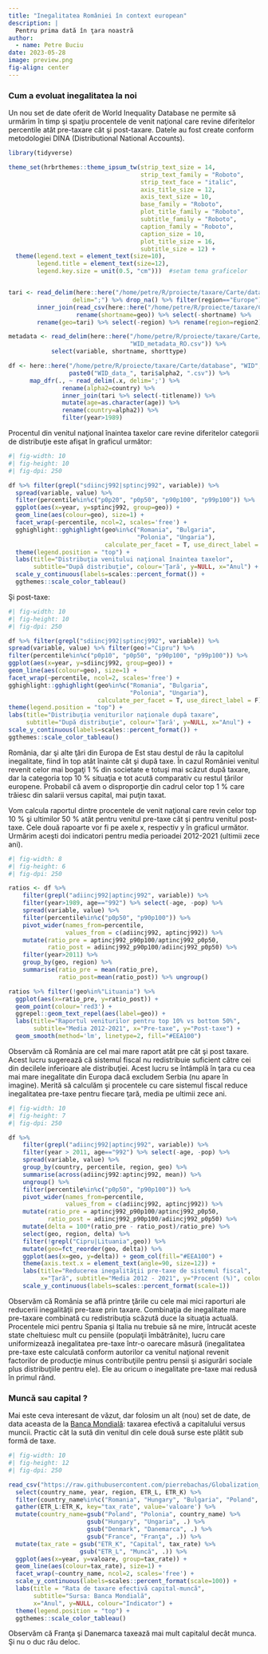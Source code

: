 ```yaml
---
title: "Inegalitatea României în context european"
description: |
  Pentru prima dată în ţara noastră
author:
  - name: Petre Buciu
date: 2023-05-28
image: preview.png
fig-align: center
---
```


### Cum a evoluat inegalitatea la noi

Un nou set de date oferit de World Inequality Database ne permite să urmărim în timp şi spaţiu procentele de venit naţional care revine diferitelor percentile atât pre-taxare cât şi post-taxare. Datele au fost create conform metodologiei DINA (Distributional National Accounts).

```r
library(tidyverse)

theme_set(hrbrthemes::theme_ipsum_tw(strip_text_size = 14, 
                                     strip_text_family = "Roboto",
                                     strip_text_face = "italic",
                                     axis_title_size = 12,
                                     axis_text_size = 10,
                                     base_family = "Roboto",
                                     plot_title_family = "Roboto",
                                     subtitle_family = "Roboto",
                                     caption_family = "Roboto", 
                                     caption_size = 10,
                                     plot_title_size = 16,
                                     subtitle_size = 12) +
  theme(legend.text = element_text(size=10), 
        legend.title = element_text(size=12),
        legend.key.size = unit(0.5, "cm")))  #setam tema graficelor 


tari <- read_delim(here::here("/home/petre/R/proiecte/taxare/Carte/database", "WID", "WID_countries.csv"), 
                  delim=";") %>% drop_na() %>% filter(region=="Europe") %>%
        inner_join(read_csv(here::here("/home/petre/R/proiecte/taxare/Carte/database", "dictionar_tari.csv")) %>%
                   rename(shortname=geo)) %>% select(-shortname) %>% 
        rename(geo=tari) %>% select(-region) %>% rename(region=region2)

metadata <- read_delim(here::here("/home/petre/R/proiecte/taxare/Carte/database", "WID", 
                                  "WID_metadata_RO.csv")) %>%
            select(variable, shortname, shorttype)

df <- here::here("/home/petre/R/proiecte/taxare/Carte/database", "WID", 
                 paste0("WID_data_", tari$alpha2, ".csv")) %>%
      map_dfr(., ~ read_delim(.x, delim=';') %>% 
               rename(alpha2=country) %>% 
               inner_join(tari %>% select(-titlename)) %>% 
               mutate(age=as.character(age)) %>% 
               rename(country=alpha2)) %>%
               filter(year>1989)

```

Procentul din venitul naţional înaintea taxelor care revine diferitelor categorii de distribuţie este afişat în graficul următor:

```r
#| fig-width: 10
#| fig-height: 10
#| fig-dpi: 250

df %>% filter(grepl("sdiincj992|sptincj992", variable)) %>% 
  spread(variable, value) %>% 
  filter(percentile%in%c("p0p20", "p0p50", "p90p100", "p99p100")) %>% 
  ggplot(aes(x=year, y=sptincj992, group=geo)) + 
  geom_line(aes(colour=geo), size=1) + 
  facet_wrap(~percentile, ncol=2, scales='free') + 
  gghighlight::gghighlight(geo%in%c("Romania", "Bulgaria", 
                                    "Polonia", "Ungaria"),
                           calculate_per_facet = T, use_direct_label = F) +
  theme(legend.position = "top") + 
  labs(title="Distribuţia venitului naţional înaintea taxelor", 
       subtitle="După distribuţie", colour='Ţară', y=NULL, x="Anul") +
  scale_y_continuous(labels=scales::percent_format()) +
  ggthemes::scale_color_tableau()


```

Şi post-taxe:

```r
#| fig-width: 10
#| fig-height: 10
#| fig-dpi: 250

df %>% filter(grepl("sdiincj992|sptincj992", variable)) %>%
spread(variable, value) %>% filter(geo!="Cipru") %>%
filter(percentile%in%c("p0p10", "p0p50", "p90p100", "p99p100")) %>%
ggplot(aes(x=year, y=sdiincj992, group=geo)) +
geom_line(aes(colour=geo), size=1) +
facet_wrap(~percentile, ncol=2, scales='free') +
gghighlight::gghighlight(geo%in%c("Romania", "Bulgaria",
                                  "Polonia", "Ungaria"),
                         calculate_per_facet = T, use_direct_label = F) +
theme(legend.position = "top") +
labs(title="Distribuţia veniturilor naţionale după taxare",
     subtitle="După distribuţie", colour='Ţară', y=NULL, x="Anul") +
scale_y_continuous(labels=scales::percent_format()) +
ggthemes::scale_color_tableau()

```

România, dar şi alte ţări din Europa de Est stau destul de rău la capitolul inegalitate, fiind în top atât înainte cât şi după taxe. În cazul României venitul revenit celor mai bogaţi 1 % din societate e totuşi mai scăzut după taxare, dar la categoria top 10 % situaţia e tot acută comparativ cu restul ţărilor europene. Probabil că avem o disproporţie din cadrul celor top 1 % care trăiesc din salarii versus capital, mai puţin taxat.

Vom calcula raportul dintre procentele de venit naţional care revin celor top 10 % şi ultimilor 50 % atât pentru venitul pre-taxe cât şi pentru venitul post-taxe. Cele două rapoarte vor fi pe axele x, respectiv y în graficul următor. Urmărim aceşti doi indicatori pentru media perioadei 2012-2021 (ultimii zece ani).

```r
#| fig-width: 8
#| fig-height: 6
#| fig-dpi: 250

ratios <- df %>% 
    filter(grepl("adiincj992|aptincj992", variable)) %>% 
    filter(year>1989, age=="992") %>% select(-age, -pop) %>%
    spread(variable, value) %>% 
    filter(percentile%in%c("p0p50", "p90p100")) %>% 
    pivot_wider(names_from=percentile, 
                values_from = c(adiincj992, aptincj992)) %>% 
    mutate(ratio_pre = aptincj992_p90p100/aptincj992_p0p50, 
           ratio_post = adiincj992_p90p100/adiincj992_p0p50) %>% 
    filter(year>2011) %>%
    group_by(geo, region) %>% 
    summarise(ratio_pre = mean(ratio_pre), 
              ratio_post=mean(ratio_post)) %>% ungroup() 

ratios %>% filter(!geo%in%"Lituania") %>% 
  ggplot(aes(x=ratio_pre, y=ratio_post)) + 
  geom_point(colour='red3') + 
  ggrepel::geom_text_repel(aes(label=geo)) + 
  labs(title="Raportul veniturilor pentru top 10% vs bottom 50%", 
       subtitle="Media 2012-2021", x="Pre-taxe", y="Post-taxe") + 
  geom_smooth(method='lm', linetype=2, fill="#EEA100") 

```

Observăm că România are cel mai mare raport atât pre cât şi post taxare. Acest lucru sugerează că sistemul fiscal nu redistribuie suficient către cei din decilele inferioare ale distribuţiei. Acest lucru se întâmplă în ţara cu cea mai mare inegalitate din Europa dacă excludem Serbia (nu apare în imagine). Merită să calculăm şi procentele cu care sistemul fiscal reduce inegalitatea pre-taxe pentru fiecare ţară, media pe ultimii zece ani.

```r
#| fig-width: 10
#| fig-height: 7
#| fig-dpi: 250

df %>% 
    filter(grepl("adiincj992|aptincj992", variable)) %>% 
    filter(year > 2011, age=="992") %>% select(-age, -pop) %>%
    spread(variable, value) %>% 
    group_by(country, percentile, region, geo) %>%
    summarise(across(adiincj992:aptincj992, mean)) %>%
    ungroup() %>%
    filter(percentile%in%c("p0p50", "p90p100")) %>% 
    pivot_wider(names_from=percentile, 
                values_from = c(adiincj992, aptincj992)) %>% 
    mutate(ratio_pre = aptincj992_p90p100/aptincj992_p0p50, 
           ratio_post = adiincj992_p90p100/adiincj992_p0p50) %>% 
    mutate(delta = 100*(ratio_pre - ratio_post)/ratio_pre) %>% 
    select(geo, region, delta) %>% 
    filter(!grepl("Cipru|Lituania",geo)) %>% 
    mutate(geo=fct_reorder(geo, delta)) %>% 
    ggplot(aes(x=geo, y=delta)) + geom_col(fill="#EEA100") + 
    theme(axis.text.x = element_text(angle=90, size=12)) +
    labs(title="Reducerea inegalităţii pre-taxe de sistemul fiscal", 
         x="Ţară", subtitle="Media 2012 - 2021", y="Procent (%)", colour="Ţară") +
    scale_y_continuous(labels=scales::percent_format(scale=1)) 
```

Observăm că România se află printre ţările cu cele mai mici raporturi ale reducerii inegalităţii pre-taxe prin taxare. Combinaţia de inegalitate mare pre-taxare combinată cu redistribuţia scăzută duce la situaţia actuală. Procentele mici pentru Spania şi Italia nu trebuie să ne mire, întrucât aceste state cheltuiesc mult cu pensiile (populaţii îmbătrânite), lucru care uniformizează inegalitatea pre-taxe într-o oarecare măsură (inegalitatea pre-taxe este calculată conform autorilor ca venitul naţional revenit factorilor de producţie minus contribuţiile pentru pensii şi asigurări sociale plus distribuţiile pentru ele). Ele au oricum o inegalitate pre-taxe mai redusă în primul rând.

### Muncă sau capital ?

Mai este ceva interesant de văzut, dar folosim un alt (nou) set de date, de data aceasta de la [Banca Mondială](https://blogs.worldbank.org/developmenttalk/new-dataset-measure-effective-taxation-capital-and-labor-globally-1960s): taxarea efectivă a capitalului versus muncii. Practic cât la sută din venitul din cele două surse este plătit sub formă de taxe.

```r
#| fig-width: 10
#| fig-height: 12
#| fig-dpi: 250

read_csv("https://raw.githubusercontent.com/pierrebachas/Globalization_Factor_Taxation/main/globalETR_bfjz.csv") %>% 
  select(country_name, year, region, ETR_L, ETR_K) %>% 
  filter(country_name%in%c("Romania", "Hungary", "Bulgaria", "Poland", "France", "Denmark")) %>% 
  gather(ETR_L:ETR_K, key="tax_rate", value='valoare') %>% 
  mutate(country_name=gsub("Poland", "Polonia", country_name) %>% 
                      gsub("Hungary", "Ungaria", .) %>% 
                      gsub("Denmark", "Danemarca", .) %>%
                      gsub("France", "Franţa", .)) %>%
  mutate(tax_rate = gsub("ETR_K", "Capital", tax_rate) %>% 
                    gsub("ETR_L", "Muncă", .)) %>% 
  ggplot(aes(x=year, y=valoare, group=tax_rate)) + 
  geom_line(aes(colour=tax_rate), size=1) + 
  facet_wrap(~country_name, ncol=2, scales='free') +
  scale_y_continuous(labels=scales::percent_format(scale=100)) +
  labs(title = "Rata de taxare efectivă capital-muncă", 
       subtitle="Sursa: Banca Mondială",
       x="Anul", y=NULL, colour="Indicator") +
  theme(legend.position = "top") +
  ggthemes::scale_color_tableau()


```

Observăm că Franţa şi Danemarca taxează mai mult capitalul decât munca. Şi nu o duc rău deloc.
